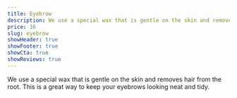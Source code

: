 ```yaml
---
title: Eyebrow
description: We use a special wax that is gentle on the skin and removes hair from the root. This is a great way to keep your eyebrows looking neat and tidy.
price: 16
slug: eyebrow
showHeader: true
showFooter: true
showCta: true
showReviews: true
---
```


We use a special wax that is gentle on the skin and removes hair from the root. This is a great way to keep your eyebrows looking neat and tidy.
